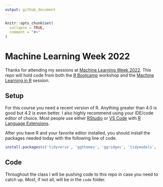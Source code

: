```yaml
---
output: github_document
---
```


<!-- README.md is generated from README.Rmd. Please edit that file -->

```r
knitr::opts_chunk$set(
  collapse = TRUE,
  comment = "#>"
)
```

# Machine Learning Week 2022

<!-- badges: start -->
<!-- badges: end -->

Thanks for attending my sessions at [Machine Learning Week 2022](https://www.predictiveanalyticsworld.com/machinelearningweek/). This repo will hold code from both the [R Bootcamp](https://www.predictiveanalyticsworld.com/machinelearningweek/workshops/r-bootcamp/) workshop and the [Machine Learning in R](https://www.predictiveanalyticsworld.com/machinelearningweek/workshops/machine-learning-with-r/) session.

## Setup

For this course you need a recent version of R. Anything greater than 4.0 is good but 4.2 is even better. I also highly recommend using your IDE/code editor of choice. Most people use either [RStudio](https://www.rstudio.com/products/rstudio/) or [VS Code](https://code.visualstudio.com/) with [R Language Extensions](https://code.visualstudio.com/docs/languages/r).

After you have R and your favorite editor installed, you should install the packages needed today with the following line of code.

```r
install.packages(c('tidyverse', 'ggthemes', 'ggridges', 'tidymodels', 'coefplot', 'glmnet', 'xgboost', 'vip'))
```

## Code

Throughout the class I will be pushing code to this repo in case you need to catch up. Most, if not all, will be in the `code` folder.
